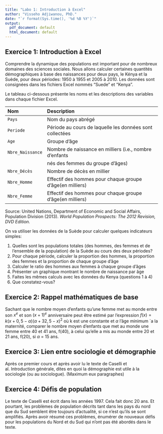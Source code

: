 ```yaml
---
title: "Labo 1: Introduction à Excel"
author: "Visseho Adjiwanou, PhD."
date: "`r format(Sys.time(), '%d %B %Y')`"
output:
  pdf_document: default
  html_document: default
---
```


## Exercice 1: Introduction à Excel

Comprendre la dynamique des populations est important pour de nombreux domaines des sciences sociales. Nous allons calculer certaines quantités démographiques à base des naissances pour deux pays, le Kénya et la Suède, pour deux périodes: 1950 à 1955 et 2005 à 2010. Les données sont consignées dans les fichiers Excel nommés "Suede" et "Kenya".

Le tableau ci-dessous présente les noms et les descriptions des variables dans chaque fichier Excel.


 Nom                  Description
 -------------------- ----------------------------------------------------------
 `Pays`                Nom du pays abrégé
 `Periode`             Période au cours de laquelle les données sont collectées
 `Age `                Groupe d'âge 
 `Nbre_Naissance`       Nombre de naissance en milliers (i.e., nombre d'enfants 
                        nés des femmes du groupe d'âges) 
 `Nbre_Décès`           Nombre de décès en millier 
 `Nbre_Homme`           Effectif des hommes pour chaque groupe d'âge(en milliers) 
 `Nbre_Femme`           Effectif des hommes pour chaque groupe d'âge(en milliers) 
--------------------- ------------------------------------------------------------
Source: United Nations, Department of Economic and Social Affairs, Population Division (2013). *World Population Prospects: The 2012 Revision, DVD Edition.*

On va utiliser les données de la Suède pour calculer quelques indicateurs simples:

1. Quelles sont les populations totales (des hommes, des femmes et de l'ensemble de la population) de la Suède au cours des deux périodes?
2. Pour chaque période, calculer la proportion des hommes, la proportion des femmes et la proportion de chaque groupe d'âge
3. Calculer le ratio des hommes aux femmes à chaque groupe d'âges
4. Présenter un graphique montrant le nombre de naissance par âge
5. Faites les mêmes calculs avec les données du Kenya (questions 1 à 4)
6. Que constatez-vous?

## Exercice 2: Rappel mathématiques de base

Sachant que le nombre moyen d'enfants qu'une femme met au monde entre son $x^e$ et son $(x+1)^e$ anniversaire peut être estimé par l'expression $f(x) = k(x + 0,5 - \alpha)(\alpha + 32,5 - x)^2$ où k est une constante et $\alpha$ l'âge minimum `a la maternité, comparer le nombre moyen d'enfants que met au monde une femme entre 40 et 41 ans, f(40), à celui qu'elle a mis au monde entre 20 et 21 ans, f(20), si $\alpha$ = 15 ans.

## Exercice 3: Lien entre sociologie et démographie

Après ce premier cours et après avoir lu le texte de Caselli et al. Introduction générale, dites en quoi la démographie est utile à la sociologie (ou au sociologue). (Maximum eux paragraphes)

## Exercice 4: Défis de population

Le texte de Caselli est écrit dans les années 1997. Cela fait donc 20 ans. Et pourtant, les problèmes de population décrits tant dans les pays du nord que du Sud semblent être toujours d'actualité, si ce n'est qu'ils se sont amplifiés. Après avoir résumé ces problèmes, énumérer de nouveaux défis pour les populations du Nord et du Sud qui n'ont pas été abordés dans le texte. 
